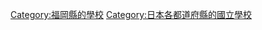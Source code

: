 {{日本行政區劃分類導航|的國立學校}}

[[Category:福岡縣的學校|Category:福岡縣的學校]]
[[Category:日本各都道府縣的國立學校|Category:日本各都道府縣的國立學校]]